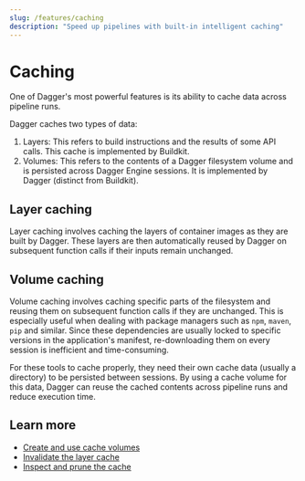 ```yaml
---
slug: /features/caching
description: "Speed up pipelines with built-in intelligent caching"
---
```


# Caching

One of Dagger's most powerful features is its ability to cache data across pipeline runs.

Dagger caches two types of data:

1. Layers: This refers to build instructions and the results of some API calls. This cache is implemented by Buildkit.
2. Volumes: This refers to the contents of a Dagger filesystem volume and is persisted across Dagger Engine sessions. It is implemented by Dagger (distinct from Buildkit).

## Layer caching

Layer caching involves caching the layers of container images as they are built by Dagger. These layers are then automatically reused by Dagger on subsequent function calls if their inputs remain unchanged.

## Volume caching

Volume caching involves caching specific parts of the filesystem and reusing them on subsequent function calls if they are unchanged. This is especially useful when dealing with package managers such as `npm`, `maven`, `pip` and similar. Since these dependencies are usually locked to specific versions in the application's manifest, re-downloading them on every session is inefficient and time-consuming.

For these tools to cache properly, they need their own cache data (usually a directory) to be persisted between sessions. By using a cache volume for this data, Dagger can reuse the cached contents across pipeline runs and reduce execution time.


## Learn more

- [Create and use cache volumes](../api/cache-volumes.mdx)
- [Invalidate the layer cache](../cookbook/cookbook.mdx#invalidate-cache)
- [Inspect and prune the cache](../configuration/cache.mdx)
